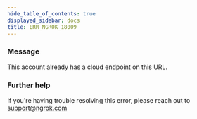 ```yaml
---
hide_table_of_contents: true
displayed_sidebar: docs
title: ERR_NGROK_18009
---
```


### Message

This account already has a cloud endpoint on this URL.

### Further help

If you're having trouble resolving this error, please reach out to [support@ngrok.com](mailto:support@ngrok.com?subject=Help%20with%20ERR_NGROK_18009)
